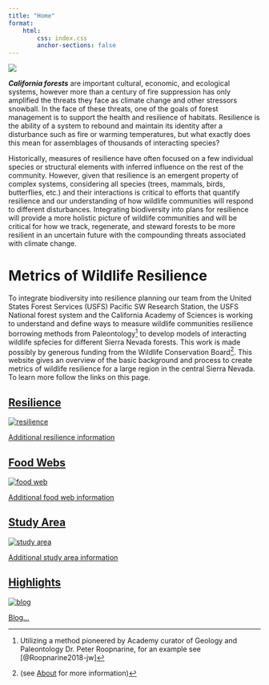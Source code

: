 ```yaml
---
title: "Home"
format: 
    html:
        css: index.css
        anchor-sections: false
---
```


![](images/IMG_6851.png){fig-align="center"}

***California forests*** are important cultural, economic, and ecological systems, however more than a century of fire suppression has only amplified the threats they face as climate change and other stressors snowball. In the face of these threats, one of the goals of forest management is to support the health and resilience of habitats. Resilience is the ability of a system to rebound and maintain its identity after a disturbance such as fire or warming temperatures, but what exactly does this mean for assemblages of thousands of interacting species?

Historically, measures of resilience have often focused on a few individual species or structural elements with inferred influence on the rest of the community. However, given that resilience is an emergent property of complex systems, considering all species (trees, mammals, birds, butterflies, etc.) and their interactions is critical to efforts that quantify resilience and our understanding of how wildlife communities will respond to different disturbances. Integrating biodiversity into plans for resilience will provide a more holistic picture of wildlife communities and will be critical for how we track, regenerate, and steward forests to be more resilient in an uncertain future with the compounding threats associated with climate change.

# Metrics of Wildlife Resilience

To integrate biodiversity into resilience planning our team from the United States Forest Services (USFS) Pacific SW Research Station, the USFS National forest system and the California Academy of Sciences is working to understand and define ways to measure wildlife communities resilience borrowing methods from Paleontology[^1] to develop models of interacting wildlife spfecies for different Sierra Nevada forests. This work is made possibly by generous funding from the Wildlife Conservation Board[^2]. This website gives an overview of the basic background and process to create metrics of wildlife resilience for a large region in the central Sierra Nevada. To learn more follow the links on this page.

[^1]: Utilizing a method pioneered by Academy curator of Geology and Paleontology Dr. Peter Roopnarine, for an example see [@Roopnarine2018-jw]

[^2]: (see [About](about.qmd) for more information)

```{=html}
<!-- Learn about [<span id="resilience">resilience</span>](resilience.qmd), [<span id="food-webs">food webs</span>](foodweb.qmd), and [<span id="study-area"> our study area </span>](study_area.qmd). 

Read our [<span id="blog">blog</span>](highlights.qmd) and the [<span id="resources">resources</span>](resources.qmd) we have created. -->
```
::: container
<a href="resilience.qmd" class="tile">

::: popout
<h2>Resilience</h2>

<img src="images/Roopnarine_Angielczyk_2016_Resilience_Image_transparent.png" alt="resilience"/>

::: overlay
::: text
Additional resilience information
:::
:::
:::

</a>

<a href="foodweb.qmd" class="tile">

::: popout
<h2>Food Webs</h2>

<img src="pdf/FoodWeb_TrophicLevels.svg" alt="food web"/>

::: overlay
::: text
Additional food web information
:::
:::
:::

</a>
:::

::: container
<a href="study_area.qmd" class="tile">

::: popout
<h2>Study Area</h2>

<img src="images/study_area_logo.png" alt="study area"/>

::: overlay
::: text
Additional study area information
:::
:::
:::

</a>

<a href="highlights.qmd" class="tile">

::: popout
<h2>Highlights</h2>

<img src="https://cdn-icons-png.flaticon.com/512/6114/6114045.png" alt="blog"/>

::: overlay
::: text
Blog...
:::
:::
:::

</a>
:::
